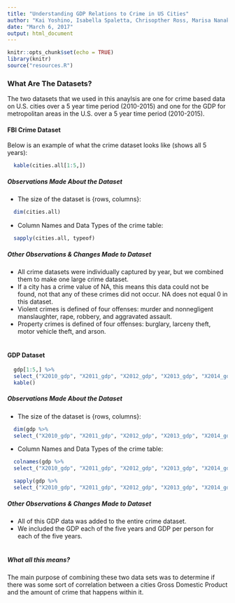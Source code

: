 ```yaml
---
title: "Understanding GDP Relations to Crime in US Cities"
author: "Kai Yoshino, Isabella Spaletta, Chrisopther Ross, Marisa Nanakul"
date: "March 6, 2017"
output: html_document
---
```


```r
knitr::opts_chunk$set(echo = TRUE)
library(knitr)
source("resources.R")
```

### What Are The Datasets?

The two datasets that we used in this anaylsis are one for crime based data on U.S. cities over a 5 year time period (2010-2015) and one for the GDP for metropolitan areas in the U.S. over a 5 year time period (2010-2015). 

#### FBI Crime Dataset

Below is an example of what the crime dataset looks like (shows all 5 years): 

```r
  kable(cities.all[1:5,])
```

##### Observations Made About the Dataset
* The size of the dataset is {rows, columns}:

```r
  dim(cities.all)
```

* Column Names and Data Types of the crime table:


```r
  sapply(cities.all, typeof)
```


##### Other Observations & Changes Made to Dataset
* All crime datasets were individually captured by year, but we combined them to make one large crime dataset.
* If a city has a crime value of NA, this means this data could not be found, not that any of these crimes did not occur. NA does not equal 0 in this dataset.
* Violent crimes is defined of four offenses: murder and nonnegligent manslaughter, rape, robbery, and aggravated assault.
* Property crimes is defined of four offenses: burglary, larceny theft, motor vehicle theft, and arson.
<br>
<br>

#### GDP Dataset

```r
  gdp[1:5,] %>% 
  select_("X2010_gdp", "X2011_gdp", "X2012_gdp", "X2013_gdp", "X2014_gdp", "X2015_gdp", "gdp_per_person_2010", "gdp_per_person_2011",	"gdp_per_person_2012",	"gdp_per_person_2013", "gdp_per_person_2014",	"gdp_per_person_2015") %>% 
  kable()
```

##### Observations Made About the Dataset
* The size of the dataset is {rows, columns}:

```r
  dim(gdp %>% 
  select_("X2010_gdp", "X2011_gdp", "X2012_gdp", "X2013_gdp", "X2014_gdp", "X2015_gdp", "gdp_per_person_2010", "gdp_per_person_2011",	"gdp_per_person_2012",	"gdp_per_person_2013", "gdp_per_person_2014",	"gdp_per_person_2015"))
```

* Column Names and Data Types of the crime table:

```r
  colnames(gdp %>% 
  select_("X2010_gdp", "X2011_gdp", "X2012_gdp", "X2013_gdp", "X2014_gdp", "X2015_gdp", "gdp_per_person_2010", "gdp_per_person_2011",	"gdp_per_person_2012",	"gdp_per_person_2013", "gdp_per_person_2014",	"gdp_per_person_2015"))
```

```r
  sapply(gdp %>% 
  select_("X2010_gdp", "X2011_gdp", "X2012_gdp", "X2013_gdp", "X2014_gdp", "X2015_gdp", "gdp_per_person_2010", "gdp_per_person_2011",	"gdp_per_person_2012",	"gdp_per_person_2013", "gdp_per_person_2014",	"gdp_per_person_2015"), typeof)
```

##### Other Observations & Changes Made to Dataset
* All of this GDP data was added to the entire crime dataset.
* We included the GDP each of the five years and GDP per person for each of the five years.
<br>
<br>

##### What all this means? 
The main purpose of combining these two data sets was to determine if there was some sort of correlation between a cities Gross Domestic Product and the amount of crime that happens within it. 

``` r

```


